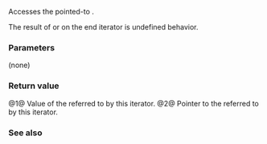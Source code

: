 {{cpp/experimental/fs/recursive_directory_iterator/title|operator*|operator-&gt;}}
{{cpp/experimental/fs/recursive_directory_iterator/navbar}}
{{dcl begin}}
{{dcl|since=fs_ts|num=1|1=
const directory_entry&amp; operator*() const;
}}
{{dcl|since=fs_ts|num=2|1=
const directory_entry* operator-&gt;() const;
}}
{{dcl end}}

Accesses the pointed-to {{ltt|cpp/experimental/fs/directory_entry|directory_entry}}.

The result of {{tt|operator*}} or {{tt|operator-&gt;}} on the end iterator is undefined behavior.

===Parameters===
(none)

===Return value===
@1@ Value of the {{ltt|cpp/experimental/fs/directory_entry|directory_entry}} referred to by this iterator.
@2@ Pointer to the {{ltt|cpp/experimental/fs/directory_entry|directory_entry}} referred to by this iterator.

{{cpp/impldef exception}}

===See also===
{{dsc begin}}
{{dsc inc|cpp/experimental/fs/directory_iterator/dsc operator*}}
{{dsc end}}